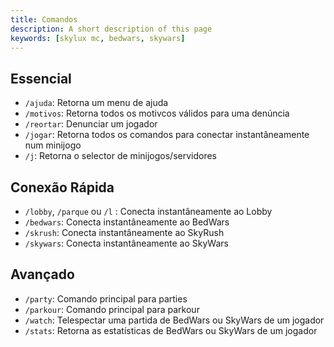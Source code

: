 ```yaml
---
title: Comandos
description: A short description of this page
keywords: [skylux mc, bedwars, skywars]
---
```


## Essencial

- `/ajuda`: Retorna um menu de ajuda
- `/motivos`: Retorna todos os motivcos válidos para uma denúncia
- `/reortar`: Denunciar um jogador
- `/jogar`: Retorna todos os comandos para conectar instantâneamente num minijogo
- `/j`: Retorna o selector de minijogos/servidores

## Conexão Rápida

- `/lobby`, `/parque` ou `/l` : Conecta instantâneamente ao Lobby
- `/bedwars`: Conecta instantâneamente ao BedWars
- `/skrush`: Conecta instantâneamente ao SkyRush
- `/skywars`: Conecta instantâneamente ao SkyWars

## Avançado

- `/party`: Comando principal para parties
- `/parkour`: Comando principal para parkour
- `/watch`: Telespectar uma partida de BedWars ou SkyWars de um jogador
- `/stats`: Retorna as estatísticas de BedWars ou SkyWars de um jogador